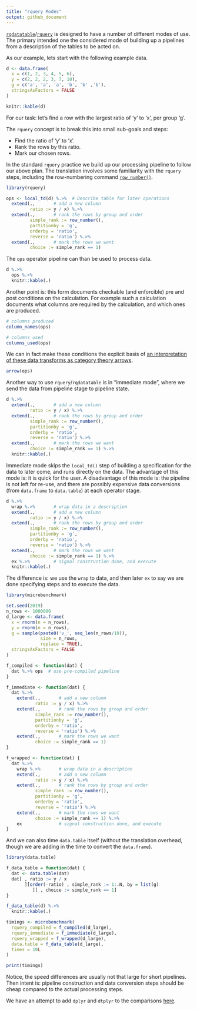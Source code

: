```yaml
---
title: "rquery Modes"
output: github_document
---
```


[`rqdatatable`](https://github.com/WinVector/rqdatatable)/[`rquery`](https://github.com/WinVector/rquery) is designed to have a number of different modes of use.  The primary intended one the considered mode of building up a pipelines from a description of the tables to be acted on.

As our example, lets start with the following example data.

```r
d <- data.frame(
  x = c(1, 2, 3, 4, 5, 6),
  y = c(2, 2, 2, 3, 7, 10),
  g = c('a', 'a', 'a', 'b', 'b' ,'b'),
  stringsAsFactors = FALSE
)

knitr::kable(d)
```

For our task: let's find a row with the largest ratio of 'y' to 'x', per group 'g'.

The `rquery` concept is to break this into small sub-goals and steps:

 * Find the ratio of 'y' to 'x'.
 * Rank the rows by this ratio.
 * Mark our chosen rows.

In the standard `rquery` practice we build up our processing pipeline to follow our above plan.  The translation involves some familiarity with the `rquery` steps, including the row-numbering command [`row_number()`](https://github.com/WinVector/rquery/blob/master/Examples/WindowFunctions/WindowFunctions.md).

```r
library(rquery)

ops <- local_td(d) %.>%  # Describe table for later operations
  extend(.,       # add a new column
         ratio := y / x) %.>%
  extend(.,       # rank the rows by group and order
         simple_rank := row_number(),
         partitionby = 'g',
         orderby = 'ratio',
         reverse = 'ratio') %.>%
  extend(.,       # mark the rows we want
         choice := simple_rank == 1)
```

The `ops` operator pipeline can than be used to process data.

```r
d %.>%
  ops %.>%
  knitr::kable(.)
```

Another point is: this form documents checkable (and enforcible) pre and post conditions on the calculation.  For example such a calculation documents what columns are required by the calculation, and which ones are produced.

```r
# columns produced
column_names(ops)

# columns used
columns_used(ops)
```

We can in fact make these conditions the explicit basis of [an interpretation of these data transforms as category theory arrows](https://github.com/WinVector/rquery/blob/master/Examples/Arrow/Arrow.md).

```r
arrow(ops)
```

Another way to use `rquery`/`rqdatatable` is in "immediate mode", where we send the data from pipeline stage to pipeline state.

```r
d %.>%
  extend(.,       # add a new column
         ratio := y / x) %.>%
  extend(.,       # rank the rows by group and order
         simple_rank := row_number(),
         partitionby = 'g',
         orderby = 'ratio',
         reverse = 'ratio') %.>%
  extend(.,       # mark the rows we want
         choice := simple_rank == 1) %.>%
  knitr::kable(.)
```

Immediate mode skips the `local_td()` step of building a specification for the data to later come, and runs directly on the data.  The advantage of this mode is: it is quick for the user. A disadvantage of this mode is: the pipeline is not left for re-use, and there are possibly expensive data conversions (from `data.frame` to `data.table`) at each operator stage.

```r
d %.>%
  wrap %.>%       # wrap data in a description
  extend(.,       # add a new column
         ratio := y / x) %.>%
  extend(.,       # rank the rows by group and order
         simple_rank := row_number(),
         partitionby = 'g',
         orderby = 'ratio',
         reverse = 'ratio') %.>%
  extend(.,       # mark the rows we want
         choice := simple_rank == 1) %.>%
  ex %.>%         # signal construction done, and execute
  knitr::kable(.)
```

The difference is: we use the `wrap` to data, and then later `ex` to say we are done specifying steps and to execute the data.

```r
library(microbenchmark)

set.seed(2019)
n_rows <- 1000000
d_large <- data.frame(
  x = rnorm(n = n_rows),
  y = rnorm(n = n_rows),
  g = sample(paste0('v_', seq_len(n_rows/10)), 
             size = n_rows, 
             replace = TRUE),
  stringsAsFactors = FALSE
)

f_compiled <- function(dat) {
  dat %.>% ops  # use pre-compiled pipeline
}

f_immediate <- function(dat) {
  dat %.>%
    extend(.,       # add a new column
           ratio := y / x) %.>%
    extend(.,       # rank the rows by group and order
           simple_rank := row_number(),
           partitionby = 'g',
           orderby = 'ratio',
           reverse = 'ratio') %.>%
    extend(.,       # mark the rows we want
           choice := simple_rank == 1)
}

f_wrapped <- function(dat) {
  dat %.>%
    wrap %.>%       # wrap data in a description
    extend(.,       # add a new column
           ratio := y / x) %.>%
    extend(.,       # rank the rows by group and order
           simple_rank := row_number(),
           partitionby = 'g',
           orderby = 'ratio',
           reverse = 'ratio') %.>%
    extend(.,       # mark the rows we want
           choice := simple_rank == 1) %.>%
    ex              # signal construction done, and execute
}
```


And we can also time `data.table` itself (without the translation overhead, though we are adding in the time to convert the `data.frame`).

```r
library(data.table)

f_data_table = function(dat) {
  dat <- data.table(dat)
  dat[ , ratio := y / x
       ][order(-ratio) , simple_rank := 1:.N, by = list(g)
          ][ , choice := simple_rank == 1]
}

f_data_table(d) %.>%
  knitr::kable(.)
```


```r
timings <- microbenchmark(
  rquery_compiled = f_compiled(d_large),
  rquery_immediate = f_immediate(d_large),
  rquery_wrapped = f_wrapped(d_large),
  data.table = f_data_table(d_large),
  times = 10L
)

print(timings)
```

Notice, the speed differences are usually not that large for short pipelines.  Then intent is: pipeline construction and data conversion steps should be cheap compared to the actual processing steps. 

We have an attempt to add `dplyr` and `dtplyr` to the comparisons [here](https://github.com/WinVector/rqdatatable/blob/master/Examples/Modes/Modes.md).


